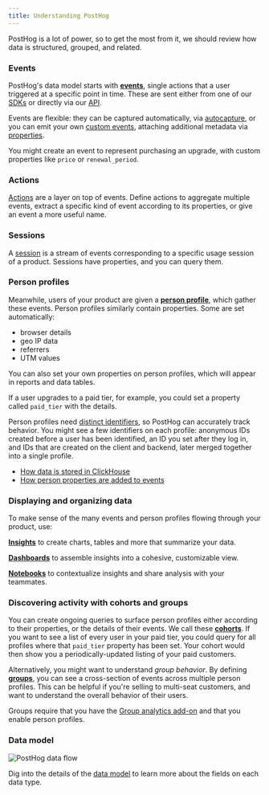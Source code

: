 ```yaml
---
title: Understanding PostHog
---
```



PostHog is a lot of power, so to get the most from it, we should review how data is structured, grouped, and related.

### Events

PostHog's data model starts with **[events](/docs/data/events)**, single actions that a user triggered at a specific point in time. These are sent either from one of our [SDKs](/docs/libraries) or directly via our [API](/docs/api).

Events are flexible: they can be captured automatically, via [autocapture](/docs/product-analytics/autocapture), or you can emit your own [custom events](/docs/getting-started/send-events), attaching additional metadata via [properties](/docs/data/events#event-properties).

You might create an event to represent purchasing an upgrade, with custom properties like `price` or `renewal_period`.

### Actions

[Actions](/docs/data/actions) are a layer on top of events. Define actions to aggregate multiple events, extract a specific kind of event according to its properties, or give an event a more useful name.

### Sessions

A [session](/docs/data/sessions) is a stream of events corresponding to a specific usage session of a product. Sessions have properties, and you can query them.

### Person profiles

Meanwhile, users of your product are given a **[person profile](/docs/data/persons)**, which gather these events. Person profiles similarly contain properties. Some are set automatically:

- browser details
- geo IP data
- referrers
- UTM values

You can also set your own properties on person profiles, which will appear in reports and data tables.

If a user upgrades to a paid tier, for example, you could set a property called `paid_tier` with the details.

Person profiles need [distinct identifiers](/docs/getting-started/identify-users), so PostHog can accurately track behavior. You might see a few identifiers on each profile: anonymous IDs created before a user has been identified, an ID you set after they log in, and IDs that are created on the client and backend, later merged together into a single profile.

<Admonition icon="IconBook" title="Further reading" type="tip">

- [How data is stored in ClickHouse](/docs/how-posthog-works/clickhouse)
- [How person properties are added to events](/docs/how-posthog-works/ingestion-pipeline#2-person-processing)

</Admonition>

### Displaying and organizing data

To make sense of the many events and person profiles flowing through your product, use:

**[Insights](/docs/product-analytics/insights)** to create charts, tables and more that summarize your data.

**[Dashboards](/docs/product-analytics/dashboards)** to assemble insights into a cohesive, customizable view.

**[Notebooks](/docs/notebooks)** to contextualize insights and share analysis with your teammates.

### Discovering activity with cohorts and groups

You can create ongoing queries to surface person profiles either according to their properties, or the details of their events. We call these **[cohorts](/docs/data/cohorts)**. If you want to see a list of every user in your paid tier, you could query for all profiles where that `paid_tier` property has been set. Your cohort would then show you a periodically-updated listing of your paid customers.

Alternatively, you might want to understand *group behavior*. By defining **[groups](/docs/product-analytics/group-analytics)**, you can see a cross-section of events across multiple person profiles. This can be helpful if you're selling to multi-seat customers, and want to understand the overall behavior of their users.

Groups require that you have the [Group analytics add-on](/addons#group-analytics) and that you enable person profiles.

### Data model

![PostHog data flow](https://res.cloudinary.com/dmukukwp6/image/upload/posthog_data_diagram_84bf3b121b.png)

Dig into the details of the [data model](/docs/how-posthog-works/data-model) to learn more about the fields on each data type.